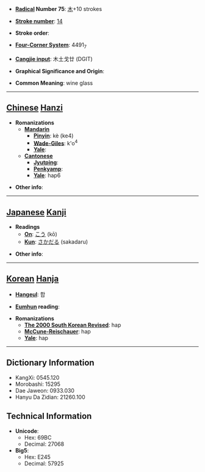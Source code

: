 * '''[[Wiktionary:Chinese radical index| Radical]] Number 75''': [[Wiktionary:Chinese radical index 木|木]]+10 strokes

* '''[[Wiktionary:Chinese total strokes index|Stroke number]]''': [[Wiktionary:Chinese total strokes index 14|14]]

* '''Stroke order''': 

* '''[[Wiktionary:Chinese four corner index|Four-Corner System]]''': 4491<sub>7</sub>

* '''[[Wiktionary:Chinese Cangjie index|Cangjie input]]''': 木土戈廿 (DGIT)

* '''Graphical Significance and Origin''': 

* '''Common Meaning''': wine glass

----

== [[Chinese]] [[Hanzi]] ==

* '''Romanizations'''
** '''[[Mandarin]]'''
*** '''[[Pinyin]]''': kè (ke4)
*** '''[[Wade-Giles]]''': k'o<sup>4</sup>
*** '''[[Yale]]''': 
** '''[[Cantonese]]'''
*** '''[[Jyutping]]''':
*** '''[[Penkyamp]]''': 
*** '''[[Yale]]''': hap6

* '''Other info''': 

----

== [[Japanese]] [[Kanji]] ==

* '''Readings'''
** '''[[On]]''': [[こう]] (kō)
** '''[[Kun]]''': [[さかだる]] (sakadaru)

* '''Other info''':  

----

== [[Korean]] [[Hanja]] ==

* '''[[Hangeul]]''': 합

* '''[[Eumhun]] reading''': 

* '''Romanizations'''
** '''[[The 2000 South Korean Revised Romanization|The 2000 South Korean Revised]]''': hap
** '''[[McCune-Reischauer]]''': hap
** '''[[Yale]]''': hap

----

== Dictionary Information ==

* KangXi: 0545.120
* Morobashi: 15295
* Dae Jaweon: 0933.030
* Hanyu Da Zidian: 21260.100

== Technical Information ==

* '''Unicode''':
** Hex: 69BC
** Decimal: 27068
* '''Big5''':
** Hex: E245
** Decimal: 57925